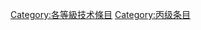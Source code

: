 {{catmore1|[[WikiProject:技术|WikiProject:技术]]}}
{{Articles by Quality|topic=技术|project=技术|format=TOC}}
{{empty category}}

[[Category:各等級技术條目|Category:各等級技术條目]]
[[Category:丙级条目|Category:丙级条目]]
